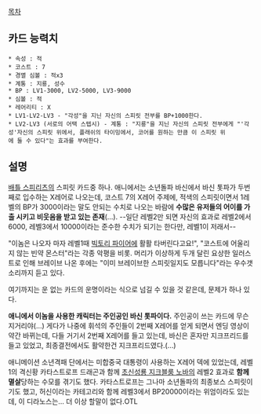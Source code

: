 [[목차]]

== 카드 능력치 ==
 * 속성 : 적
 * 코스트 : 7
 * 경멸 심볼 : 적x3
 * 계통 : 지룡, 성수
 * BP : LV1-3000, LV2-5000, LV3-9000
 * 심볼 : 적
 * 레어리티 : X
 * LV1-LV2-LV3 - "각성"을 지닌 자신의 스피릿 전부를 BP+1000한다.
 * LV2-LV3 (서로의 어택 스텝시) - 계통 : "지룡"을 지닌 자신의 스피릿 전부에게 "'각성'자신의 스피릿 위에서, 플래쉬의 타이밍에서, 코어를 원하는 만큼 이 스피릿 위에 둘 수 있다"는 효과를 부여한다.

== 설명 ==
[[배틀 스피리츠]]의 스피릿 카드중 하나. 애니에서는 소년돌파 바신에서 바신 톳파가 두번째로 입수하는 X레어로 나오는데, 코스트 7의 X레어 주제에, 적색의 스피릿이면서 1레벨의 BP가 3000이라는 말도 안되는 수치로 나오는 바람에 '''수많은 유저들의 어이를 가출 시키고 비웃음을 받고 있는 존재'''(…). --일단 레벨2만 되면 자신의 효과로 레벨2에서 6000, 레벨3에서 10000이라는 준수한 수치가 되기는 한다만, 레벨1이 저래서--

"이놈은 나오자 마자 레벨1때 [[빅토리 파이어]]에 활활 타버린다고요!", "코스트에 어울리지 않는 빈약 몬스터"라는 각종 악평을 비롯. 머리가 이상하게 두개 달린 요상한 일러스트로 인해 브레이브 나온 후에는 "이미 브레이브한 스피릿일지도 모릅니다"라는 우수갯 소리까지 듣고 있다.

여기까지는 운 없는 카드의 운명이라는 식으로 넘길 수 있을 것 같은데, 문제가 하나 있다.

'''애니에서 이놈을 사용한 캐릭터는 주인공인 바신 톳파이다.''' 주인공이 쓰는 카드에 무슨 지거리야(…) 게다가 나중에 휘석의 주인들이 2번째 X레어를 얻게 되면서 엔딩 영상이 약간 바뀌는데, 다들 거기서 2번째 X레어를 들고 있는데, 바신은 혼자만 지크프리드를 들고 있었고, 최종결전에서도 활약한건 지크프리드였다.(…)

애니메이션 소년격패 단에서는 미합중국 대통령이 사용하는 X레어 덱에 있었는데, 레벨 1의 격신황 카타스트로프 드래곤과 함께 [[초신성룡 지크블룸 노바]]의 레벨2 효과로 '''함께 멸살'''당하는 수모를 겪기도 했다. 카타스트로프는 그나마 소년돌파의 최종보스 스피릿이기도 했고, 허신이라는 카테고리와 함께 레벨3에서 BP20000이라는 위엄이라도 있는데, 이 디라노스는… 더 이상 할말이 없다.OTL

